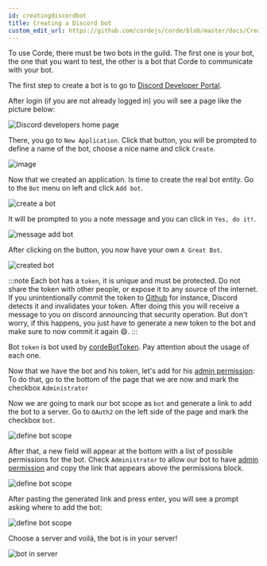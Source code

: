 ```yaml
---
id: creatingdiscordbot
title: Creating a Discord bot
custom_edit_url: https://github.com/cordejs/corde/blob/master/docs/CreatingDiscordBot.mdx
---
```


To use Corde, there must be two bots in the guild. The first one is your bot, the one that you want to test,
the other is a bot that Corde to communicate with your bot.

The first step to create a bot is to go to [Discord Developer Portal](https://discord.com/login?redirect_to=%2Fdevelopers%2Fapplications).

After login (if you are not already logged in) you will see a page like the picture below:

![Discord developers home page](/img/discord_developers_home.png)

There, you go to `New Application`. Click that button, you will be prompted to define a name
of the bot, choose a nice name and click `Create`.

<div style={{textAlign: 'center'}}>

![image](/img/bot_name_prompt.png)

</div>

Now that we created an application. Is time to create the real bot entity.
Go to the `Bot` menu on left and click `Add bot`.

![create a bot](/img/create_bot.png)

It will be prompted to you a note message and you can click in `Yes, do it!`.

<div style={{textAlign: 'center'}}>

![message add bot](/img/message_add_bot.png)

</div>

After clicking on the button, you now have your own `A Great Bot`.

![created bot](/img/created_bot.png)

:::note
Each bot has a `token`, it is unique and must be protected. Do not share the token
with other people, or expose it to any source of the internet. If you unintentionally
commit the token to [Github](https://github.com/) for instance, Discord detects it and
invalidates your token. After doing this you will receive a message to you on discord announcing
that security operation. But don't worry, if this happens, you just have to generate a new
token to the bot and make sure to now commit it again 😄.
:::

Bot `token` is bot used by [cordeBotToken](/docs/configurations#cordetesttoken). Pay attention about the
usage of each one.

Now that we have the bot and his token, let's add for his [admin permission](/docs/permissions#administrator):
To do that, go to the bottom of the page that we are now and mark the checkbox `Administrator`

Now we are going to mark our bot scope as `bot` and generate a link to add the bot to a server.
Go to `OAuth2` on the left side of the page and mark the checkbox `bot`.

![define bot scope](/img/define_bot_scope.png)

After that, a new field will appear at the bottom with a list of possible permissions
for the bot. Check `Administrator` to allow our bot to have [admin permission](/docs/permissions#administrator)
and copy the link that appears above the permissions block.

![define bot scope](/img/scope_and_permissions.png)

After pasting the generated link and press enter, you will see a prompt asking where to add the bot:

<div style={{textAlign: 'center'}}>

![define bot scope](/img/where_put_bot_prompt.png)

</div>

Choose a server and voilá, the bot is in your server!

<div style={{textAlign: 'center'}}>

![bot in server](/img/bot_in_server.png)

</div>

